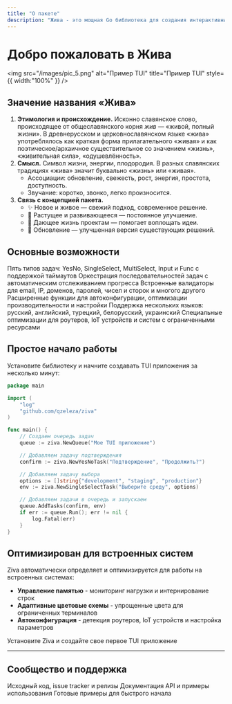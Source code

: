 ```yaml
---
title: "О пакете"
description: "Жива - это мощная Go библиотека для создания интерактивных терминальных пользовательских интерфейсов (TUI). Построенная на основе Bubble Tea, она предоставляет высокоуровневые компоненты для быстрого создания консольных приложений."
---
```


# Добро пожаловать в Жива

<img
  src="/images/pic_5.png"
  alt="Пример TUI"
  title="Пример TUI"
  style={{ width:"100%" }}
/>

## Значение названия «Жива»

1. **Этимология и происхождение.** Исконно славянское слово, происходящее от общеславянского корня *жив* — «живой, полный жизни». В древнерусском и церковнославянском языке «жива» употреблялось как краткая форма прилагательного «живая» и как поэтическое/архаичное существительное со значением «жизнь», «живительная сила», «одушевлённость».
2. **Смысл.** Символ жизни, энергии, плодородия. В разных славянских традициях «жива» значит буквально «жизнь» или «живая».
   - Ассоциации: обновление, свежесть, рост, энергия, простота, доступность.
   - Звучание: коротко, звонко, легко произносится.
3. **Связь с концепцией пакета.**
   - ✨ Новое и живое — свежий подход, современное решение.
   - 🌱 Растущее и развивающееся — постоянное улучшение.
   - 💫 Дающее жизнь проектам — помогает воплощать идеи.
   - 🔄 Обновление — улучшенная версия существующих решений.

## Основные возможности

<CardGroup cols={2}>
  <Card title="Система задач" icon="list-check" href="/ru/components/tasks">
    Пять типов задач: YesNo, SingleSelect, MultiSelect, Input и Func с поддержкой таймаутов
  </Card>
  <Card title="Система очередей" icon="arrow-right-arrow-left" href="/ru/components/queue">
    Оркестрация последовательностей задач с автоматическим отслеживанием прогресса
  </Card>
  <Card title="Валидация" icon="shield-check" href="/ru/validation/overview">
    Встроенные валидаторы для email, IP, доменов, паролей, чисел и сторок и многого другого
  </Card>
  <Card title="API Функции" icon="code" href="/ru/api-functions">
    Расширенные функции для автоконфигурации, оптимизации производительности и настройки
  </Card>
  <Card title="Локализация" icon="globe" href="/ru/customization/colors">
    Поддержка нескольких языков: русский, английский, турецкий, белорусский, украинский
  </Card>
  <Card title="Встроенные системы" icon="microchip" href="/ru/api-functions#автоконфигурация">
    Специальные оптимизации для роутеров, IoT устройств и систем с ограниченными ресурсами
  </Card>
</CardGroup>

## Простое начало работы

Установите библиотеку и начните создавать TUI приложения за несколько минут:

```go
package main

import (
    "log"
    "github.com/qzeleza/ziva"
)

func main() {
    // Создаем очередь задач
    queue := ziva.NewQueue("Мое TUI приложение")

    // Добавляем задачу подтверждения
    confirm := ziva.NewYesNoTask("Подтверждение", "Продолжить?")

    // Добавляем задачу выбора
    options := []string{"development", "staging", "production"}
    env := ziva.NewSingleSelectTask("Выберите среду", options)

    // Добавляем задачи в очередь и запускаем
    queue.AddTasks(confirm, env)
    if err := queue.Run(); err != nil {
        log.Fatal(err)
    }
}
```

## Оптимизирован для встроенных систем

Ziva автоматически определяет и оптимизируется для работы на встроенных системах:

- **Управление памятью** - мониторинг нагрузки и интернирование строк
- **Адаптивные цветовые схемы** - упрощенные цвета для ограниченных терминалов
- **Автоконфигурация** - детекция роутеров, IoT устройств и настройка параметров

<Card title="Начать работу" icon="rocket" href="/ru/installation">
  Установите Ziva и создайте свое первое TUI приложение
</Card>

---

## Сообщество и поддержка

<CardGroup cols={3}>
  <Card title="GitHub" icon="github" href="https://github.com/qzeleza/ziva">
    Исходный код, issue tracker и релизы
  </Card>
  <Card title="Go Package" icon="golang" href="https://pkg.go.dev/github.com/qzeleza/ziva">
    Документация API и примеры использования
  </Card>
  <Card title="Примеры" icon="code" href="/ru/examples/basic-usage">
    Готовые примеры для быстрого начала
  </Card>
</CardGroup>
